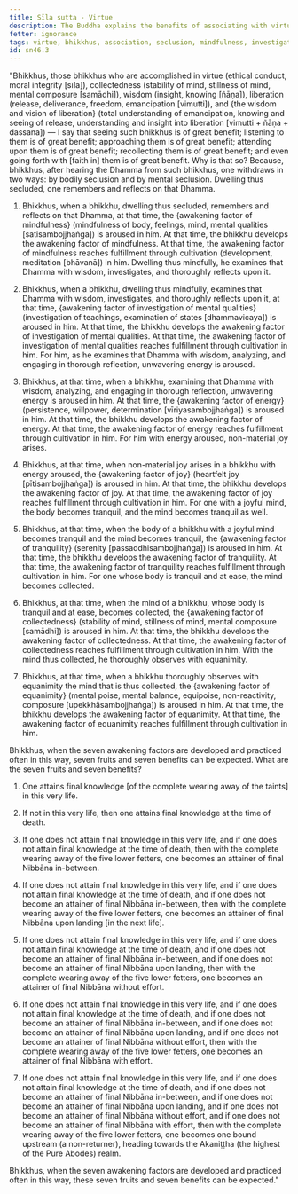 ```yaml
---
title: Sīla sutta - Virtue
description: The Buddha explains the benefits of associating with virtuous bhikkhus and the development of the seven awakening factors.
fetter: ignorance
tags: virtue, bhikkhus, association, seclusion, mindfulness, investigation, energy, persistence, joy, rapture, tranquility, collectedness, concentration, equanimity, mental poise, awakening factors, sn, sn45-56, sn46
id: sn46.3
---
```


"Bhikkhus, those bhikkhus who are accomplished in virtue (ethical conduct, moral integrity [sīla]), collectedness (stability of mind, stillness of mind, mental composure [samādhi]), wisdom (insight, knowing [ñāṇa]), liberation (release, deliverance, freedom, emancipation [vimutti]), and \{the wisdom and vision of liberation} (total understanding of emancipation, knowing and seeing of release, understanding and insight into liberation [vimutti + ñāṇa + dassana]) — I say that seeing such bhikkhus is of great benefit; listening to them is of great benefit; approaching them is of great benefit; attending upon them is of great benefit; recollecting them is of great benefit; and even going forth with [faith in] them is of great benefit. Why is that so? Because, bhikkhus, after hearing the Dhamma from such bhikkhus, one withdraws in two ways: by bodily seclusion and by mental seclusion. Dwelling thus secluded, one remembers and reflects on that Dhamma.

1. Bhikkhus, when a bhikkhu, dwelling thus secluded, remembers and reflects on that Dhamma, at that time, the \{awakening factor of mindfulness} (mindfulness of body, feelings, mind, mental qualities [satisambojjhaṅga]) is aroused in him. At that time, the bhikkhu develops the awakening factor of mindfulness. At that time, the awakening factor of mindfulness reaches fulfillment through cultivation (development, meditation [bhāvanā]) in him. Dwelling thus mindfully, he examines that Dhamma with wisdom, investigates, and thoroughly reflects upon it.

2. Bhikkhus, when a bhikkhu, dwelling thus mindfully, examines that Dhamma with wisdom, investigates, and thoroughly reflects upon it, at that time, \{awakening factor of investigation of mental qualities} (investigation of teachings, examination of states [dhammavicaya]) is aroused in him. At that time, the bhikkhu develops the awakening factor of investigation of mental qualities. At that time, the awakening factor of investigation of mental qualities reaches fulfillment through cultivation in him. For him, as he examines that Dhamma with wisdom, analyzing, and engaging in thorough reflection, unwavering energy is aroused.

3. Bhikkhus, at that time, when a bhikkhu, examining that Dhamma with wisdom, analyzing, and engaging in thorough reflection, unwavering energy is aroused in him. At that time, the \{awakening factor of energy} (persistence, willpower, determination [vīriyasambojjhaṅga]) is aroused in him. At that time, the bhikkhu develops the awakening factor of energy. At that time, the awakening factor of energy reaches fulfillment through cultivation in him. For him with energy aroused, non-material joy arises.

4. Bhikkhus, at that time, when non-material joy arises in a bhikkhu with energy aroused, the \{awakening factor of joy} (heartfelt joy [pītisambojjhaṅga]) is aroused in him. At that time, the bhikkhu develops the awakening factor of joy. At that time, the awakening factor of joy reaches fulfillment through cultivation in him. For one with a joyful mind, the body becomes tranquil, and the mind becomes tranquil as well.

5. Bhikkhus, at that time, when the body of a bhikkhu with a joyful mind becomes tranquil and the mind becomes tranquil, the \{awakening factor of tranquility} (serenity [passaddhisambojjhaṅga]) is aroused in him. At that time, the bhikkhu develops the awakening factor of tranquility. At that time, the awakening factor of tranquility reaches fulfillment through cultivation in him. For one whose body is tranquil and at ease, the mind becomes collected.

6. Bhikkhus, at that time, when the mind of a bhikkhu, whose body is tranquil and at ease, becomes collected, the \{awakening factor of collectedness} (stability of mind, stillness of mind, mental composure [samādhi]) is aroused in him. At that time, the bhikkhu develops the awakening factor of collectedness. At that time, the awakening factor of collectedness reaches fulfillment through cultivation in him. With the mind thus collected, he thoroughly observes with equanimity.

7. Bhikkhus, at that time, when a bhikkhu thoroughly observes with equanimity the mind that is thus collected, the \{awakening factor of equanimity} (mental poise, mental balance, equipoise, non-reactivity, composure [upekkhāsambojjhaṅga]) is aroused in him. At that time, the bhikkhu develops the awakening factor of equanimity. At that time, the awakening factor of equanimity reaches fulfillment through cultivation in him.

Bhikkhus, when the seven awakening factors are developed and practiced often in this way, seven fruits and seven benefits can be expected. What are the seven fruits and seven benefits?

1. One attains final knowledge [of the complete wearing away of the taints] in this very life.

2. If not in this very life, then one attains final knowledge at the time of death.

3. If one does not attain final knowledge in this very life, and if one does not attain final knowledge at the time of death, then with the complete wearing away of the five lower fetters, one becomes an attainer of final Nibbāna in-between.

4. If one does not attain final knowledge in this very life, and if one does not attain final knowledge at the time of death, and if one does not become an attainer of final Nibbāna in-between, then with the complete wearing away of the five lower fetters, one becomes an attainer of final Nibbāna upon landing [in the next life].

5. If one does not attain final knowledge in this very life, and if one does not attain final knowledge at the time of death, and if one does not become an attainer of final Nibbāna in-between, and if one does not become an attainer of final Nibbāna upon landing, then with the complete wearing away of the five lower fetters, one becomes an attainer of final Nibbāna without effort.

6. If one does not attain final knowledge in this very life, and if one does not attain final knowledge at the time of death, and if one does not become an attainer of final Nibbāna in-between, and if one does not become an attainer of final Nibbāna upon landing, and if one does not become an attainer of final Nibbāna without effort, then with the complete wearing away of the five lower fetters, one becomes an attainer of final Nibbāna with effort.

7. If one does not attain final knowledge in this very life, and if one does not attain final knowledge at the time of death, and if one does not become an attainer of final Nibbāna in-between, and if one does not become an attainer of final Nibbāna upon landing, and if one does not become an attainer of final Nibbāna without effort, and if one does not become an attainer of final Nibbāna with effort, then with the complete wearing away of the five lower fetters, one becomes one bound upstream (a non-returner), heading towards the Akaniṭṭha (the highest of the Pure Abodes) realm.

Bhikkhus, when the seven awakening factors are developed and practiced often in this way, these seven fruits and seven benefits can be expected."